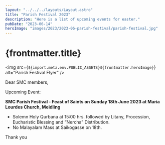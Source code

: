 ```yaml
---
layout: "../../../layouts/Layout.astro"
title: "Parish Festival 2023"
description: "Here is a list of upcoming events for easter."
pubDate: "2023-06-14"
heroImage: "images/2023/2023-06-parish-festival/parish-festival.jpg"
---
```

# {frontmatter.title}

<img src={`${import.meta.env.PUBLIC_ASSETS}${frontmatter.heroImage}`} alt="Parish Festival Flyer" />
<section>
Dear SMC members,

Upcoming Event:

**SMC Parish Festival - Feast of Saints on Sunday 18th June 2023 at Maria Lourdes Church, Meidling**
-	Solemn Holy Qurbana at 15:00 hrs. followed by Litany, Procession, Eucharistic Blessing and “Nercha” Distribution.
-	No Malayalam Mass at Saikogasse on 18th.

Thank you
</section>

